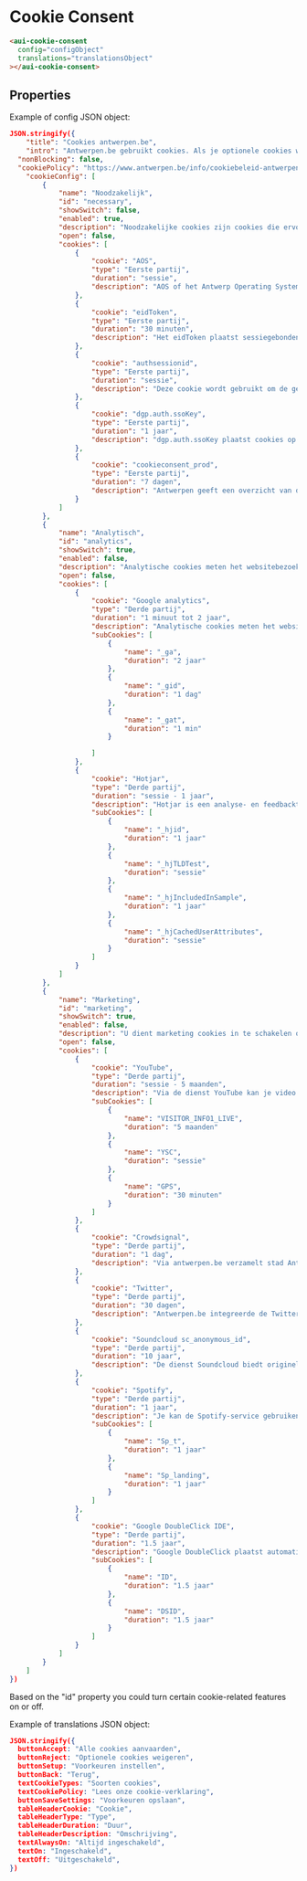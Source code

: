 
<Meta title="Components/Cookie Consent" of={CookieConsentStory} />

# Cookie Consent

```html
<aui-cookie-consent
  config="configObject"
  translations="translationsObject"
></aui-cookie-consent>
```

## Properties

<Controls />

Example of config JSON object:

```json
JSON.stringify({
	"title": "Cookies antwerpen.be",
	"intro": "Antwerpen.be gebruikt cookies. Als je optionele cookies weigert, worden alleen cookies geplaatst die nodig zijn voor de werking van de site. Bepaalde inhoud (zoals van YouTube en Twitter) is alleen beschikbaar als je marketingcookies aanvaardt via ‘Alle cookies aanvaarden’ of ‘Voorkeuren instellen’. Je kan je cookievoorkeuren altijd aanpassen via ‘Cookies’ onderaan de website. Lees onze <a href='https://www.antwerpen.be/nl/info/5e9d5a6cd93901b20b3a2b82/cookiebeleid' target='_blank'>cookieverklaring</a> als je er meer over wil weten.",
  "nonBlocking": false,
  "cookiePolicy": "https://www.antwerpen.be/info/cookiebeleid-antwerpenbe",
	"cookieConfig": [
		{
			"name": "Noodzakelijk",
			"id": "necessary",
			"showSwitch": false,
			"enabled": true,
			"description": "Noodzakelijke cookies zijn cookies die ervoor zorgen dat alle onderdelen van de website goed werken.",
			"open": false,
			"cookies": [
				{
					"cookie": "AOS",
					"type": "Eerste partij",
					"duration": "sessie",
					"description": "AOS of het Antwerp Operating System plaatst sessiegebaseerde cookies op je computer waarmee gebruikers die terugkeren naar antwerpen.be kunnen geïdentificeerd worden. Dit verhoogt het gebruiksgemak: de gebruiker blijft aangemeld en moet per app niet opnieuw aanmelden (Single Sign On)."
				},
				{
					"cookie": "eidToken",
					"type": "Eerste partij",
					"duration": "30 minuten",
					"description": "Het eidToken plaatst sessiegebonden cookies op je computer waarmee gebruikers die terugkeren naar antwerpen.be kunnen geïdentificeerd worden. Dit verhoogt het gebruiksgemak en zorgt er voor dat de gebruiker bepaalde gegevens niet opnieuw moet ingeven."
				},
				{
					"cookie": "authsessionid",
					"type": "Eerste partij",
					"duration": "sessie",
					"description": "Deze cookie wordt gebruikt om de gebruiker op de huidige webpagina te kunnen identificeren."
				},
				{
					"cookie": "dgp.auth.ssoKey",
					"type": "Eerste partij",
					"duration": "1 jaar",
					"description": "dgp.auth.ssoKey plaatst cookies op je computer die gebruikt worden om je laatst gebruikte aanmeldkeuze of het laatst gekozen authenticatiemiddel te onthouden."
				},
				{
					"cookie": "cookieconsent_prod",
					"type": "Eerste partij",
					"duration": "7 dagen",
					"description": "Antwerpen geeft een overzicht van de cookie-informatie die je als gebruiker deelt met antwerpen.be."
				}
			]
		},
		{
			"name": "Analytisch",
			"id": "analytics",
			"showSwitch": true,
			"enabled": false,
			"description": "Analytische cookies meten het websitebezoek. Deze gegevens laten ons toe om de structuur, navigatie en inhoud van onze website te verbeteren.",
			"open": false,
			"cookies": [
				{
					"cookie": "Google analytics",
					"type": "Derde partij",
					"duration": "1 minuut tot 2 jaar",
					"description": "Analytische cookies meten het websitebezoek. Deze gegevens laten ons toe om de structuur, navigatie en inhoud van onze website te verbeteren.",
					"subCookies": [
						{
							"name": "_ga",
							"duration": "2 jaar"
						},
						{
							"name": "_gid",
							"duration": "1 dag"
						},
						{
							"name": "_gat",
							"duration": "1 min"
						}

					]
				},
				{
					"cookie": "Hotjar",
					"type": "Derde partij",
					"duration": "sessie - 1 jaar",
					"description": "Hotjar is een analyse- en feedbacktool die ons helpt om te begrijpen hoe antwerpen.be wordt gebruikt. Hotjar plaatst geanonimiseerde cookies op je computer die toelaten om het gedrag van de bezoeker over de pagina's te volgen en om de bezoekerspeilingen te controleren.",
					"subCookies": [
						{
							"name": "_hjid",
							"duration": "1 jaar"
						},
						{
							"name": "_hjTLDTest",
							"duration": "sessie"
						},
						{
							"name": "_hjIncludedInSample",
							"duration": "1 jaar"
						},
						{
							"name": "_hjCachedUserAttributes",
							"duration": "sessie"
						}
					]
				}
			]
		},
		{
			"name": "Marketing",
			"id": "marketing",
			"showSwitch": true,
			"enabled": false,
			"description": "U dient marketing cookies in te schakelen om op de website inhoud te tonen die afkomstig is van derde partijen zoals YouTube, Soundcloud of Twitter.",
			"open": false,
			"cookies": [
				{
					"cookie": "YouTube",
					"type": "Derde partij",
					"duration": "sessie - 5 maanden",
					"description": "Via de dienst YouTube kan je video’s bekijken die we op antwerpen.be plaatsen. YouTube zet mogelijk één of meerdere cookies op je computer om je surfgedrag te registreren en om voor jou relevante video’s te kunnen suggereren. Deze cookie wordt gezet door YouTube en is noodzakelijk voor het gebruik van deze functionaliteit.",
					"subCookies": [
						{
							"name": "VISITOR_INFO1_LIVE",
							"duration": "5 maanden"
						},
						{
							"name": "YSC",
							"duration": "sessie"
						},
						{
							"name": "GPS",
							"duration": "30 minuten"
						}
					]
				},
				{
					"cookie": "Crowdsignal",
					"type": "Derde partij",
					"duration": "1 dag",
					"description": "Via antwerpen.be verzamelt stad Antwerpen graag je mening of stem om de dienstverlening van de stad te optimaliseren. We gebruiken hiervoor de dienst Crowdsignal. Zij plaatsen één of meerdere cookies op je computer om je stem bij te houden. Deze cookie wordt gezet door Crowdsignal en is noodzakelijk voor het gebruik van deze functionaliteit."
				},
				{
					"cookie": "Twitter",
					"type": "Derde partij",
					"duration": "30 dagen",
					"description": "Antwerpen.be integreerde de Twitter-widget van Twitter. Als je onze website bezoekt, laad je automatisch de widget voor weergave en ontvangt Twitter bepaalde informatie zoals je IP-adres, browsertype, besturingssysteem en het adres van de website waar de widget is geïntegreerd, en plaatst een cookie die je browser herkent. Twitter kan theoretisch herkennen welke pagina's je op verschillende websites bezocht, op voorwaarde dat de widget daar is geïmplementeerd. Op Twitters eigen account gebruikt Twitter de gegevens om inhoud voor jou op maat te maken op basis van je bezoeken aan websites van derden, en kan het suggesties geven voor mensen om te volgen op Twitter als je een Twitter-account hebt. Antwerpen.be heeft geen invloed op de gegevens die Twitter verzamelt, verwerkt en gebruikt wanneer je onze website bezoekt."
				},
				{
					"cookie": "Soundcloud sc_anonymous_id",
					"type": "Derde partij",
					"duration": "10 jaar",
					"description": "De dienst Soundcloud biedt originele audiofragmenten aan. Ook antwerpen.be maakt hiervan gebruik. Soundcloud plaatst cookies op je computer om de gebruikerservaring te verbeteren. Deze cookie wordt gezet door Soundcloud en is noodzakelijk voor het gebruik van deze functionaliteit."
				},
				{
					"cookie": "Spotify",
					"type": "Derde partij",
					"duration": "1 jaar",
					"description": "Je kan de Spotify-service gebruiken om te luisteren naar audio die we op antwerpen.be plaatsen. Spotify kan een of meer cookies plaatsen om gebruikersinteractie en voorkeuren in context met audio-inhoud te registreren. Dit kan dienen voor statistieken en marketingdoeleinden. Deze cookie wordt geplaatst door Spotify en is noodzakelijk om deze functionaliteit te gebruiken.",
					"subCookies": [
						{
							"name": "Sp_t",
							"duration": "1 jaar"
						},
						{
							"name": "Sp_landing",
							"duration": "1 jaar"
						}
					]
				},
				{
					"cookie": "Google DoubleClick IDE",
					"type": "Derde partij",
					"duration": "1.5 jaar",
					"description": "Google DoubleClick plaatst automatisch een cookie omdat er YouTube filmpjes embed zijn in antwerpen.be. De cookie trackt over verschillende websites heen welke advertenties er getoond worden in een browser. Zo weet een adverteerder hoe vaak zijn advertentie getoond werd. Noot: op antwerpen.be worden geen advertenties getoond. ",
					"subCookies": [
						{
							"name": "ID",
							"duration": "1.5 jaar"
						},
						{
							"name": "DSID",
							"duration": "1.5 jaar"
						}
					]
				}
			]
		}
	]
})
```

Based on the "id" property you could turn certain cookie-related features on or off.

Example of translations JSON object:

```json
JSON.stringify({
  buttonAccept: "Alle cookies aanvaarden",
  buttonReject: "Optionele cookies weigeren",
  buttonSetup: "Voorkeuren instellen",
  buttonBack: "Terug",
  textCookieTypes: "Soorten cookies",
  textCookiePolicy: "Lees onze cookie-verklaring",
  buttonSaveSettings: "Voorkeuren opslaan",
  tableHeaderCookie: "Cookie",
  tableHeaderType: "Type",
  tableHeaderDuration: "Duur",
  tableHeaderDescription: "Omschrijving",
  textAlwaysOn: "Altijd ingeschakeld",
  textOn: "Ingeschakeld",
  textOff: "Uitgeschakeld",
})
```
